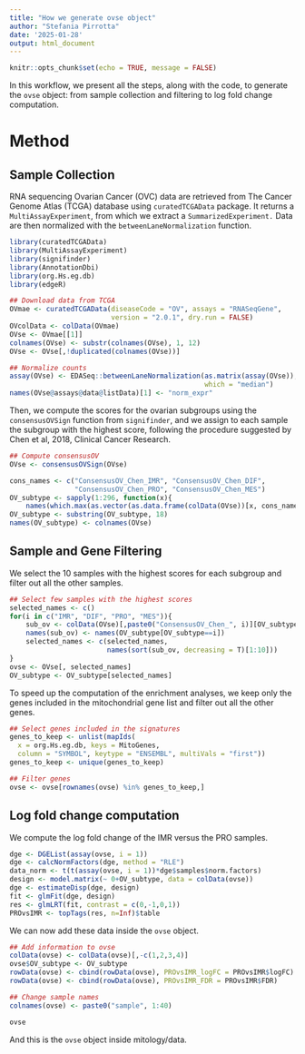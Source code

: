 ```yaml
---
title: "How we generate ovse object"
author: "Stefania Pirrotta"
date: '2025-01-28'
output: html_document
---
```


```r
knitr::opts_chunk$set(echo = TRUE, message = FALSE)
```

In this workflow, we present all the steps, along with the code, to generate the `ovse` object: from sample collection and filtering to log fold change computation.

# Method
## Sample Collection
RNA sequencing Ovarian Cancer (OVC) data are retrieved from The Cancer Genome Atlas (TCGA) database using `curatedTCGAData` package. It returns a `MultiAssayExperiment`, from which we extract a `SummarizedExperiment.` Data are then normalized with the `betweenLaneNormalization` function.

```r
library(curatedTCGAData)
library(MultiAssayExperiment)
library(signifinder)
library(AnnotationDbi)
library(org.Hs.eg.db)
library(edgeR)

## Download data from TCGA
OVmae <- curatedTCGAData(diseaseCode = "OV", assays = "RNASeqGene", 
                         version = "2.0.1", dry.run = FALSE)
OVcolData <- colData(OVmae)
OVse <- OVmae[[1]]
colnames(OVse) <- substr(colnames(OVse), 1, 12)
OVse <- OVse[,!duplicated(colnames(OVse))]

## Normalize counts
assay(OVse) <- EDASeq::betweenLaneNormalization(as.matrix(assay(OVse)), 
                                                which = "median")
names(OVse@assays@data@listData)[1] <- "norm_expr"
```

Then, we compute the scores for the ovarian subgroups using the `consensusOVSign` function from `signifinder`, and we assign to each sample the subgroup with the highest score, following the procedure suggested by Chen et al, 2018, Clinical Cancer Research.
```r
## Compute consensusOV
OVse <- consensusOVSign(OVse)

cons_names <- c("ConsensusOV_Chen_IMR", "ConsensusOV_Chen_DIF", 
                "ConsensusOV_Chen_PRO", "ConsensusOV_Chen_MES")
OV_subtype <- sapply(1:296, function(x){
    names(which.max(as.vector(as.data.frame(colData(OVse))[x, cons_names])))})
OV_subtype <- substring(OV_subtype, 18)
names(OV_subtype) <- colnames(OVse)
```

## Sample and Gene Filtering
We select the 10 samples with the highest scores for each subgroup and filter out all the other samples.
```r
## Select few samples with the highest scores
selected_names <- c()
for(i in c("IMR", "DIF", "PRO", "MES")){
    sub_ov <- colData(OVse)[,paste0("ConsensusOV_Chen_", i)][OV_subtype==i]
    names(sub_ov) <- names(OV_subtype[OV_subtype==i])
    selected_names <- c(selected_names, 
                        names(sort(sub_ov, decreasing = T)[1:10]))
}
ovse <- OVse[, selected_names]
OV_subtype <- OV_subtype[selected_names]
```

To speed up the computation of the enrichment analyses, we keep only the genes included in the mitochondrial gene list and filter out all the other genes.
```r
## Select genes included in the signatures
genes_to_keep <- unlist(mapIds(
  x = org.Hs.eg.db, keys = MitoGenes, 
  column = "SYMBOL", keytype = "ENSEMBL", multiVals = "first"))
genes_to_keep <- unique(genes_to_keep)

## Filter genes
ovse <- ovse[rownames(ovse) %in% genes_to_keep,]
```

## Log fold change computation
We compute the log fold change of the IMR versus the PRO samples.
```r
dge <- DGEList(assay(ovse, i = 1))
dge <- calcNormFactors(dge, method = "RLE")
data_norm <- t(t(assay(ovse, i = 1))*dge$samples$norm.factors)
design <- model.matrix(~ 0+OV_subtype, data = colData(ovse))
dge <- estimateDisp(dge, design)
fit <- glmFit(dge, design)
res <- glmLRT(fit, contrast = c(0,-1,0,1))
PROvsIMR <- topTags(res, n=Inf)$table
```

We can now add these data inside the `ovse` object.
```r
## Add information to ovse
colData(ovse) <- colData(ovse)[,-c(1,2,3,4)]
ovse$OV_subtype <- OV_subtype
rowData(ovse) <- cbind(rowData(ovse), PROvsIMR_logFC = PROvsIMR$logFC)
rowData(ovse) <- cbind(rowData(ovse), PROvsIMR_FDR = PROvsIMR$FDR)

## Change sample names
colnames(ovse) <- paste0("sample", 1:40)

ovse
```

And this is the `ovse` object inside mitology/data.
